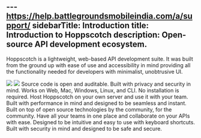 ---https://help.battlegroundsmobileindia.com/a/support/
sidebarTitle: Introduction
title: Introduction to Hoppscotch
description: Open-source API development ecosystem.
---

Hoppscotch is a lightweight, web-based API development suite. It was built from the ground up with ease of use and accessibility in mind providing all the functionality needed for developers with minimalist, unobtrusive UI.

<Frame>
  <img className="block border border-black/5 rounded-md dark:border-white/5 dark:hidden" src="/images/hoppscotch-light.png" />
  <img className="hidden border border-black/5 rounded-md dark:border-white/5 dark:block" src="/images/hoppscotch-dark.png" />
</Frame>

<Steps>
  <Step iconType="light" icon="heart" title="Open-source code">
    Source code is open and auditable. Built with privacy and security in mind.
  </Step>
  <Step iconType="light" icon="certificate" title="Cross-platform apps">
    Works on Web, Mac, Windows, Linux, and CLI. No installation is required.
  </Step>
  <Step iconType="light" icon="server" title="Self-Host support">
    Host Hoppscotch on your own server and use it with your team.
  </Step>
  <Step iconType="light" icon="rocket" title="Fast and reliable">
    Built with performance in mind and designed to be seamless and instant.
  </Step>
  <Step iconType="light" icon="face-smile" title="Community driven">
    Built on top of open source technologies by the community, for the community.
  </Step>
  <Step iconType="light" icon="layer-group" title="Built for developers">
    Have all your teams in one place and collaborate on your APIs with ease.
  </Step>
  <Step iconType="light" icon="keyboard" title="Keyboard first design">
    Designed to be intuitive and easy to use with keyboard shortcuts.
  </Step>
  <Step iconType="light" icon="lock" title="Safe and secure">
    Built with security in mind and designed to be safe and secure.
  </Step>
